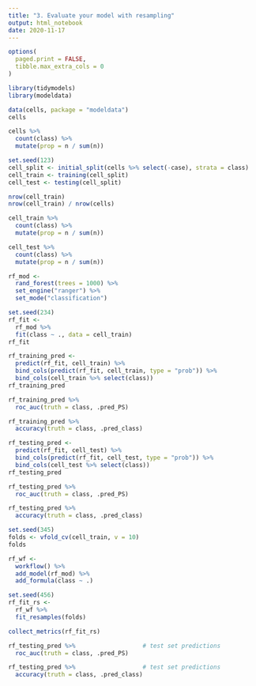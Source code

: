 ```yaml
---
title: "3. Evaluate your model with resampling"
output: html_notebook
date: 2020-11-17
---
```




```r
options(
  paged.print = FALSE,
  tibble.max_extra_cols = 0
)
```


```r
library(tidymodels)
library(modeldata)
```


```r
data(cells, package = "modeldata")
cells
```


```r
cells %>%
  count(class) %>%
  mutate(prop = n / sum(n))
```


```r
set.seed(123)
cell_split <- initial_split(cells %>% select(-case), strata = class)
cell_train <- training(cell_split)
cell_test <- testing(cell_split)
```


```r
nrow(cell_train)
nrow(cell_train) / nrow(cells)
```


```r
cell_train %>%
  count(class) %>%
  mutate(prop = n / sum(n))

cell_test %>%
  count(class) %>%
  mutate(prop = n / sum(n))
```


```r
rf_mod <-
  rand_forest(trees = 1000) %>%
  set_engine("ranger") %>%
  set_mode("classification")
```


```r
set.seed(234)
rf_fit <-
  rf_mod %>%
  fit(class ~ ., data = cell_train)
rf_fit
```


```r
rf_training_pred <-
  predict(rf_fit, cell_train) %>%
  bind_cols(predict(rf_fit, cell_train, type = "prob")) %>%
  bind_cols(cell_train %>% select(class))
rf_training_pred
```


```r
rf_training_pred %>% 
  roc_auc(truth = class, .pred_PS)

rf_training_pred %>%
  accuracy(truth = class, .pred_class)
```


```r
rf_testing_pred <-
  predict(rf_fit, cell_test) %>%
  bind_cols(predict(rf_fit, cell_test, type = "prob")) %>%
  bind_cols(cell_test %>% select(class))
rf_testing_pred
```


```r
rf_testing_pred %>% 
  roc_auc(truth = class, .pred_PS)

rf_testing_pred %>% 
  accuracy(truth = class, .pred_class)
```


```r
set.seed(345)
folds <- vfold_cv(cell_train, v = 10)
folds
```


```r
rf_wf <-
  workflow() %>% 
  add_model(rf_mod) %>% 
  add_formula(class ~ .)

set.seed(456)
rf_fit_rs <- 
  rf_wf %>% 
  fit_resamples(folds)
```


```r
collect_metrics(rf_fit_rs)
```


```r
rf_testing_pred %>%                   # test set predictions
  roc_auc(truth = class, .pred_PS)

rf_testing_pred %>%                   # test set predictions
  accuracy(truth = class, .pred_class)
```


